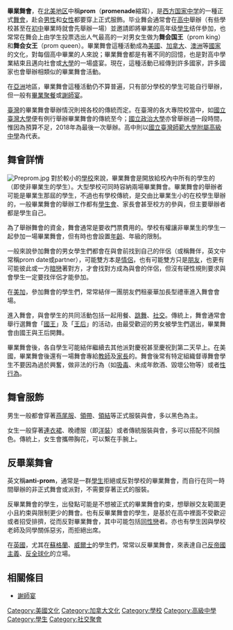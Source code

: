 {{not|畢業舞會 (電影)}}

{{Unreferenced|time=2022-06-03T07:36:49+00:00}}
'''畢業舞會'''，在[[北美地区|北美地区]]中稱'''prom'''（'''promenade'''縮寫），是[[西方国家|西方国家]][[中学|中学]]的一種正式[[舞會|舞會]]，赴会[[男性|男性]]和[[女性|女性]]都要穿上正式服飾。毕业舞会通常會在[[高中|高中]]舉辦（有些學校甚至在[[初中|初中]]畢業時就會先舉辦一場）並邀請即將畢業的高年级[[學生|學生]]结伴參加，也常常在舞会上由学生投票选出人气最高的一对男女生做为'''舞会国王'''（prom king）和'''舞会女王'''（prom queen）。畢業舞會這種活動成為[[美國|美國]]、[[加拿大|加拿大]]、[[澳洲|澳洲]]等[[國家|國家]]的文化，對每個高中畢業的人來說；畢業舞會都是有著不同的回憶，也是對高中學業結束且邁向社會或[[大學|大學]]的一場盛宴。現在，這種活動已經傳到許多國家，許多國家也會舉辦相類似的畢業舞會活動。

在[[亞洲|亞洲]]地區，畢業舞會這種活動仍不算普遍，只有部分學校的學生可能自行舉辦，但一般有[[畢業聚餐|畢業聚餐]]或[[謝師宴|謝師宴]]。

[[臺灣|臺灣]]的畢業舞會舉辦情況則視各校的傳統而定。在臺灣的各大專院校當中，如[[國立臺灣大學|國立臺灣大學]]便有例行舉辦畢業舞會的傳統至今；[[國立政治大學|國立政治大學]]亦曾舉辦過一段時間，惟因為預算不足，2018年為最後一次舉辦。高中則以[[國立臺灣師範大學附屬高級中學|國立臺灣師範大學附屬高級中學]]為代表。

==舞會詳情==
[[Image:Preprom.jpg|thumb]]
對於較小的[[學校|學校]]來說，畢業舞會是開放給校內中所有的學生的（即使非畢業生的學生）。大型學校可同時容納兩場畢業舞會。畢業舞會的舉辦者可能是畢業生那屆的學生，不過也有學校傳統，是交由比畢業生小的在校學生舉辦的，一般畢業舞會的舉辦工作都有[[學生會|學生會]]、家長會甚至校方的參與，但主要舉辦者都是學生自己。

為了舉辦舞會的資金，舞會通常是要收門票費用的。學校有權讓非畢業生的學生一起參加一場畢業舞會，但有時也會設置[[年齡|年齡]]、年級的限制。

一般來說參加舞會的男女學生們都會在與會前找到自己的伴侶（或稱舞伴，英文中常稱prom date或partner），可能雙方本是[[情侶|情侶]]，也有可能雙方只是[[朋友|朋友]]，也更有可能彼此或一方[[暗戀|暗戀]]著對方，才會找對方成為與會的伴侶，但沒有硬性規則要求與會學生一定要找伴侶才能參加。

在[[美加|美加]]，參加舞會的學生們，常常結伴一團朋友們租豪華加長型禮車進入舞會會場。

進入舞會，與會學生的共同活動包括一起用餐、[[跳舞|跳舞]]、[[社交|社交]]。傳統上，舞會通常會舉行選舞會「[[國王|國王]]」及「[[王后|王后]]」的活动，由最受歡迎的男女被學生們選出，畢業舞會由國王與王后開舞。

畢業舞會後，各自學生可能結伴繼續去其他派對慶祝甚至慶祝到第二天早上。在美國，畢業舞會後還有一場舞會專給[[教師|教師]]及[[家長|家長]]的。舞會後常有特定組織督導舞會學生不要因為過於興奮，做非法的行為（如[[吸毒|吸毒]]、未成年飲酒、毀壞公物等）或者[[性行為|性行為]]。

==舞會服飾==
{{seealso|黑色領結}}
男生一般都會穿著[[燕尾服_(服装)|燕尾服]]、[[領帶|領帶]]、[[領結|領結]]等正式服裝與會，多以黑色為主。

女生一般穿著[[連衣裙|連衣裙]]、晚禮服（即[[洋裝|洋裝]]）或者傳統服裝與會，多可以搭配不同顏色。傳統上，女生會攜帶胸花，可以繫在手腕上。

==反畢業舞會==
英文稱'''anti-prom'''，通常是一群[[學生|學生]]拒絕或反對學校的畢業舞會，而自行在同一時間舉辦的非正式舞會或派對，不需要穿著正式的服裝。

反畢業舞會的學生，出發點可能是不想被正式的畢業舞會約束，想舉辦交友範圍更小且約束與限制更少的舞會。也有反畢業舞會的學生，是基於在高中裡面不受歡迎或者招受排擠，從而反對畢業舞會，其中可能包括[[同性戀|同性戀]]者。亦也有學生因與學校老師及同學關係惡劣，而拒絕出席。

在[[英國|英國]]，尤其在[[蘇格蘭|蘇格蘭]]、[[威爾士|威爾士]]的學生們，常常以反畢業舞會，來表達自己[[反帝國主義|反帝國主義]]、[[反全球化|反全球化]]的立場。

==相關條目==
*[[謝師宴|謝師宴]]

[[Category:美國文化|Category:美國文化]]
[[Category:加拿大文化|Category:加拿大文化]]
[[Category:學校|Category:學校]]
[[Category:高級中學|Category:高級中學]]
[[Category:學生|Category:學生]]
[[Category:社交聚會|Category:社交聚會]]